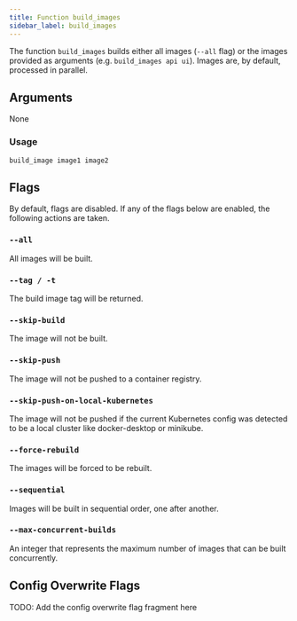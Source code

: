 ```yaml
---
title: Function build_images
sidebar_label: build_images
---
```


The function `build_images` builds either all images (`--all` flag) or the images provided as arguments (e.g. `build_images api ui`). Images are, by default, processed in parallel.

## Arguments

None

### Usage

```
build_image image1 image2

```

## Flags

By default, flags are disabled. If any of the flags below are enabled, the following actions are taken.

### `--all`

All images will be built.

### `--tag / -t`

The build image tag will be returned.

### `--skip-build`

The image will not be built.

### `--skip-push`

The image will not be pushed to a container registry.

### `--skip-push-on-local-kubernetes`

The image will not be pushed if the current Kubernetes config was detected to be a local cluster like docker-desktop or minikube.

### `--force-rebuild`

The images will be forced to be rebuilt.

### `--sequential`

Images will be built in sequential order, one after another.

### `--max-concurrent-builds`

An integer that represents the maximum number of images that can be built concurrently.

## Config Overwrite Flags

TODO: Add the config overwrite flag fragment here
